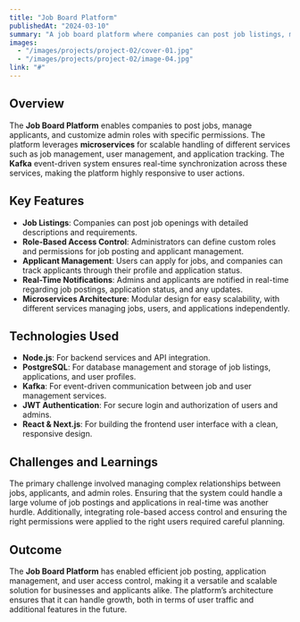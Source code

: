```yaml
---
title: "Job Board Platform"
publishedAt: "2024-03-10"
summary: "A job board platform where companies can post job listings, manage applicants, and set custom admin roles with permissions."
images:
  - "/images/projects/project-02/cover-01.jpg"
  - "/images/projects/project-02/image-04.jpg"
link: "#"
---
```


## Overview

The **Job Board Platform** enables companies to post jobs, manage applicants, and customize admin roles with specific permissions. The platform leverages **microservices** for scalable handling of different services such as job management, user management, and application tracking. The **Kafka** event-driven system ensures real-time synchronization across these services, making the platform highly responsive to user actions.

## Key Features

- **Job Listings**: Companies can post job openings with detailed descriptions and requirements.
- **Role-Based Access Control**: Administrators can define custom roles and permissions for job posting and applicant management.
- **Applicant Management**: Users can apply for jobs, and companies can track applicants through their profile and application status.
- **Real-Time Notifications**: Admins and applicants are notified in real-time regarding job postings, application status, and any updates.
- **Microservices Architecture**: Modular design for easy scalability, with different services managing jobs, users, and applications independently.

## Technologies Used

- **Node.js**: For backend services and API integration.
- **PostgreSQL**: For database management and storage of job listings, applications, and user profiles.
- **Kafka**: For event-driven communication between job and user management services.
- **JWT Authentication**: For secure login and authorization of users and admins.
- **React & Next.js**: For building the frontend user interface with a clean, responsive design.

## Challenges and Learnings

The primary challenge involved managing complex relationships between jobs, applicants, and admin roles. Ensuring that the system could handle a large volume of job postings and applications in real-time was another hurdle. Additionally, integrating role-based access control and ensuring the right permissions were applied to the right users required careful planning.

## Outcome

The **Job Board Platform** has enabled efficient job posting, application management, and user access control, making it a versatile and scalable solution for businesses and applicants alike. The platform’s architecture ensures that it can handle growth, both in terms of user traffic and additional features in the future.

